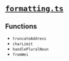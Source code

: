 # [`formatting.ts`](https://github.com/HausDAO/daohaus-monorepo/blob/develop/libs/common-utilities/src/utils/formatting.ts)

## Functions

- `truncateAddress`
- `charLimit`
- `handlePluralNoun`
- `fromWei`
